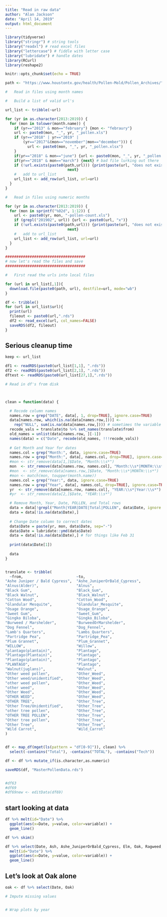 ```yaml
---
title: "Read in raw data"
author: "Alan Jackson"
date: "April 14, 2019"
output: html_document
---
```


```r
library(tidyverse)
library("stringr") # string tools
library("readxl") # read excel files
library("lettercase") # fiddle with letter case
library("lubridate") # handle dates
library(RCurl)
library(reshape2)

knitr::opts_chunk$set(echo = TRUE)
```




```r

path <- "https://www.houstontx.gov/health/Pollen-Mold/Pollen_Archives/"

#   Read in files using month names

#   Build a list of valid url's

url_list <- tribble(~url)

for (yr in as.character(2013:2019)) {
  for (mon in tolower(month.name)) {
    if (yr=="2013" & mon=="february") {mon <- "febraury"}
    url <- paste0(mon, "_", yr, "_pollen.xls")
    if (yr=="2018" | yr=="2019" |
        (yr=="2017"&(mon=="november"|mon=="december"))) {
          url <- paste0(mon, "_", yr, "_pollen.xlsx")
    }
    if(yr=="2018" & mon=="june") {url <- paste0(mon, "_", yr, "_pollen.xls")} 
    if(yr=="2018" & mon=="march") {next} # bad file lurking out there
    if (!url.exists(paste0(path,url))) {print(paste(url, "does not exist"))
                            next}
    #   add to url_list
    url_list <- add_row(url_list, url=url)
  }
}

#   Read in files using numeric months

for (yr in as.character(2013:2019)) {
  for (mon in sprintf("%02d", 1:12)) {
    url <- paste0(yr, mon, "-pollen-count.xls")
    if (grepl("201902", url)) {url <- paste0(url, "x")}
    if (!url.exists(paste0(path,url))) {print(paste(url, "does not exist"))
                            next}
    #   add to url_list
    url_list <- add_row(url_list, url=url)
  }
}

####################################
# now let's read the files and save
####################################

#   First read the urls into local files

for (url in url_list[,1]){
  download.file(paste0(path, url), destfile=url, mode="wb")
}

df <- tribble()
for (url in url_list$url){
  print(url)
  fileout <- paste0(url,".rds")
  df2 <- read_excel(url, col_names=FALSE)  
  saveRDS(df2, fileout)
}

```

##    Serious cleanup time

```r

keep <- url_list

df1 <- readRDS(paste0(url_list[1,1], ".rds"))
df2 <- readRDS(paste0(url_list[2,1], ".rds"))
dftest <- readRDS(paste0(url_list[27,1],".rds"))

# Read in df's from disk



clean = function(data) {

  # Recode column names
  names.row = grep("DATE", data[, 1, drop=TRUE], ignore.case=TRUE)
  data[names.row, which(is.na(data[names.row,]))] <- 
    rep("NULL", sum(is.na(data[names.row,]))) # sometimes the variable is NA
  recode_vals = translate$to %>% set_names(translate$from)
  old_names = unlist(data[names.row, ][-1]) 
  names(data) = c("Date", recode(old_names, !!!recode_vals))
  
  # Get Month and Year for dates
  names.col = grep("Month:", data, ignore.case=TRUE)
  names.row = grep("Month:", data[, names.col, drop=TRUE], ignore.case=TRUE)
  #mon <- str_remove(data[1,]$Date, "Month:\\s*")
  mon  <- str_remove(data[names.row, names.col], "Month:\\s*|MONTH:\\s*")
  #mon  <- str_remove(data[names.row,]$Date, "Month:\\s*|MONTH:\\s*")
  #mon <- match(mon, toupper(month.name))
  names.col = grep("Year:", data, ignore.case=TRUE)
  names.row = grep("Year", data[, names.col, drop=TRUE], ignore.case=TRUE)
  yr  <- str_remove(data[names.row, names.col], "YEAR:\\s*|Year:\\s*")
  #yr  <- str_remove(data[2,]$Date, "YEAR:\\s*")

  # Remove Month, Year, Date, POLLEN, and Total rows
  data = data[!grepl("Month|YEAR|DATE|Total|POLLEN", data$Date, ignore.case=TRUE), ]
  data = data[!is.na(data$Date),]
  
  # Change Date column to correct dates
  data$Date = paste(yr, mon, data$Date, sep="-")
  data$Date = lubridate::ymd(data$Date)
  data = data[!is.na(data$Date),] # for things like Feb 31
  
  print(data$Date[1])
  
  data
}


translate <- tribble(
  ~from,                        ~to,
"Ashe Juniper / Bald Cypress",  "Ashe_JuniperOrBald_Cypress", 
"Alnus(Alder)",                 "Alnus",
"Black Gum",                    "Black_Gum", 
"Black Walnut",                 "Black_Walnut", 
"Cotton Wood",                  "Cotton_Wood",
"Glandular Mesquite",           "Glandular_Mesquite", 
"Osage Orange",                 "Osage_Orange", 
"Sweet Gum",                    "Sweet_Gum", 
"Gingko Biloba",                "Gingko_Biloba",  
"Burweed / Marshelder",         "BurweedOrMarshelder", 
"Dog Fennel",                   "Dog_Fennel", 
"Lamb's Quarters",              "Lambs_Quarters", 
"Partridge Pea",                "Partridge_Pea", 
"Plum Grannet",                 "Plum_Grannet", 
"WILLOW",                       "Willow", 
"plantago(plantain)",           "Plantago", 
"Plantago(Plantain)",           "Plantago", 
"Plantago(plantain)",           "Plantago", 
"PLANTAGO",                     "Plantago", 
"Walnut(juglans)",              "Walnut", 
"Other weed pollen",            "Other_Weed", 
"Other weed/unidentified",      "Other_Weed", 
"other weed pollen",            "Other_Weed", 
"other weed",                   "Other_Weed", 
"Other Weed",                   "Other_Weed", 
"OTHER WEED",                   "Other_Weed", 
"OTHER TREE",                   "Other_Tree", 
"Other Tree/Unidentified",      "Other_Tree", 
"other tree pollen",            "Other_Tree", 
"OTHER TREE POLLEN",            "Other_Tree", 
"Other tree pollen",            "Other_Tree", 
"Other Tree",                   "Other_Tree", 
"Wild Carrot",                  "Wild_Carrot" 
)


df <- map_df(mget(ls(pattern = "df[0-9]")), clean) %>%  
  select(-contains("Total"), -contains("TOTAL"), -contains("Tech"))

df <- df %>% mutate_if(is.character,as.numeric)

saveRDS(df, "MasterPollenData.rds")


#df63
#df69
#df69new <- editData(df69)

```

##  start looking at data

```r


df %>% melt(id="Date") %>% 
  ggplot(aes(x=Date, y=value, color=variable)) + 
  geom_line()

df %>% skim()

df %>% select(Date, Ash, Ashe_JuniperOrBald_Cypress, Elm, Oak, Ragweed, Cedar, Pine) %>% 
  melt(id="Date") %>% 
  ggplot(aes(x=Date, y=value, color=variable)) + 
  geom_line()

```

##    Let's look at Oak alone

```r

oak <- df %>% select(Date, Oak)

# Impute missing values


# Wrap plots by year




```



